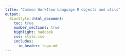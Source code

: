 ```yaml
---
title: "Common Workflow Language R objects and utils"
output:
  BiocStyle::html_document:
    toc: true
    number_sections: true
    highlight: haddock
    css: style.css
    includes:
      in_header: logo.md
---
```


<!--
%\VignetteIndexEntry{Common Workflow Language R objects and utils}
%\VignettePackage{cwl}
%\VignetteEngine{knitr::rmarkdown}
-->